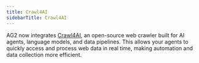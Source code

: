 ```yaml
---
title: Crawl4AI
sidebarTitle: Crawl4AI
---
```


AG2 now integrates [Crawl4AI](https://docs.crawl4ai.com), an open-source web crawler built for AI agents, language models, and data pipelines. This allows your agents to quickly access and process web data in real time, making automation and data collection more efficient.


<Crawl4AI/>
